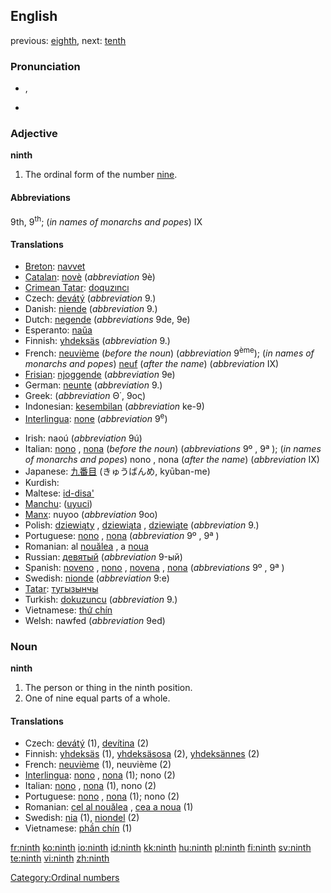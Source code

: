 {{wikipedia}}
==English==
previous: [[eighth]], next: [[tenth]]

===Pronunciation===
* {{IPA|/naɪnθ/}}, {{SAMPA|/naInT/}}
* {{audio|en-us-ninth.ogg|Audio (US)}}

===Adjective===
'''ninth'''

# The ordinal form of the number [[nine]].

====Abbreviations====
9th, 9<sup>th</sup>; (''in names of monarchs and popes'') IX

====Translations====
{{top}}
* [[Breton]]: [[navvet]]
* [[Catalan]]: [[novè]] (''abbreviation'' 9è)
* [[Crimean Tatar]]: [[doquzıncı]]
* Czech: [[devátý]] (''abbreviation'' 9.)
* Danish: [[niende]] (''abbreviation'' 9.)
* Dutch: [[negende]] (''abbreviations'' 9de, 9e)
* Esperanto: [[naŭa]]
* Finnish: [[yhdeksäs]] (''abbreviation'' 9.)
* French: [[neuvième]] (''before the noun'') (''abbreviation'' 9<sup>ème</sup>); (''in names of monarchs and popes'') [[neuf]] (''after the name'') (''abbreviation'' IX)
* [[Frisian]]: [[njoggende]] (''abbreviation'' 9e)
* German: [[neunte]] (''abbreviation'' 9.)
* Greek: {{t|el|ένατος|sc=Grek}} (''abbreviation'' Θ΄, 9ος)
* Indonesian: [[kesembilan]] (''abbreviation'' ke-9)
* [[Interlingua]]: [[none]] (''abbreviation'' 9<sup>e</sup>)
{{mid}}
* Irish: naoú (''abbreviation'' 9ú)
* Italian: [[nono]] {{m}}, [[nona]] {{f}} (''before the noun'') (''abbreviations'' 9º {{m}}, 9ª {{f}}); (''in names of monarchs and popes'') nono {{m}}, nona {{f}} (''after the name'') (''abbreviation'' IX)
* Japanese: [[九番目]] (きゅうばんめ, kyūban-me)
* Kurdish: {{KUchar|[[نۆیه‌م]]}}
* Maltese: [[id-disa']]
* [[Manchu]]: ([[uyuci]])
* [[Manx]]: nuyoo (''abbreviation'' 9oo)
* Polish: [[dziewiąty]] {{m}}, [[dziewiąta]] {{f}}, [[dziewiąte]] {{n}} (''abbreviation'' 9.)
* Portuguese: [[nono]] {{m}}, [[nona]] {{f}} (''abbreviation'' 9º {{m}}, 9ª {{f}})
* Romanian: al [[nouălea]] {{m}}, a [[noua]] {{f}}
* Russian: [[девятый]] (''abbreviation'' 9-ый)
* Spanish: [[noveno]] {{m}}, [[nono]] {{m}}, [[novena]] {{f}}, [[nona]] {{f}} (''abbreviations'' 9º {{m}}, 9ª {{f}})
* Swedish: [[nionde]] (''abbreviation'' 9:e)
* [[Tatar]]: [[тугызынчы]]
* Turkish: [[dokuzuncu]] (''abbreviation'' 9.)
* Vietnamese: [[thứ chín]]
* Welsh: nawfed (''abbreviation'' 9ed)
{{bottom}}

===Noun===
'''ninth'''

# The person or thing in the ninth position.
# One of nine equal parts of a whole.

====Translations====
* Czech: [[devátý]] {{m}} (1), [[devítina]] {{f}} (2)
* Finnish: [[yhdeksäs]] (1), [[yhdeksäsosa]] (2), [[yhdeksännes]] (2)
* French: [[neuvième]] {{m|f}} (1), neuvième {{m}} (2)
* [[Interlingua]]: [[nono]] {{m}}, [[nona]] {{f}} (1); nono (2)
* Italian: [[nono]] {{m}}, [[nona]] {{f}} (1), nono {{m}} (2)
* Portuguese: [[nono]] {{m}}, [[nona]] {{f}} (1); nono {{m}} (2)
* Romanian: [[cel al nouălea]] {{m}}, [[cea a noua]] {{f}} (1)
* Swedish: [[nia]] {{c}} (1), [[niondel]] {{c}} (2)
* Vietnamese: [[phần chín]] (1)

[[Category:Ordinal numbers]]

[[fr:ninth]]
[[ko:ninth]]
[[io:ninth]]
[[id:ninth]]
[[kk:ninth]]
[[hu:ninth]]
[[pl:ninth]]
[[fi:ninth]]
[[sv:ninth]]
[[te:ninth]]
[[vi:ninth]]
[[zh:ninth]]